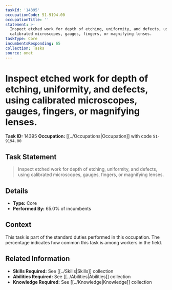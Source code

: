 ```yaml
---
taskId: '14395'
occupationCode: 51-9194.00
occupationTitle: ''
statement: >-
  Inspect etched work for depth of etching, uniformity, and defects, using
  calibrated microscopes, gauges, fingers, or magnifying lenses.
taskType: Core
incumbentsResponding: 65
collection: Tasks
source: onet
---
```

# Inspect etched work for depth of etching, uniformity, and defects, using calibrated microscopes, gauges, fingers, or magnifying lenses.

**Task ID:** 14395
**Occupation:** [[../Occupations|Occupation]] with code `51-9194.00`

## Task Statement

> Inspect etched work for depth of etching, uniformity, and defects, using calibrated microscopes, gauges, fingers, or magnifying lenses.

## Details

- **Type:** Core
- **Performed By:** 65.0% of incumbents

## Context

This task is part of the standard duties performed in this occupation. The percentage indicates how common this task is among workers in the field.

## Related Information

- **Skills Required:** See [[../Skills|Skills]] collection
- **Abilities Required:** See [[../Abilities|Abilities]] collection
- **Knowledge Required:** See [[../Knowledge|Knowledge]] collection
